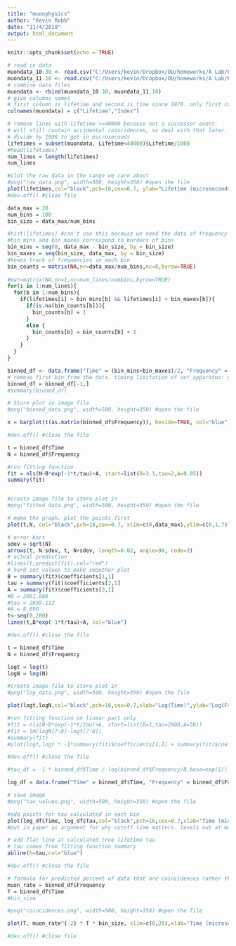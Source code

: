 ---
title: "muonphysics"
author: "Kevin Robb"
date: "11/4/2019"
output: html_document
---

```{r setup, include=FALSE}
knitr::opts_chunk$set(echo = TRUE)
```

```{r read_data}
# read in data
muondata_10.30 <- read.csv("C:/Users/kevin/Dropbox/OU/homeworks/A Lab/Lab 3 - Muon Physics/Data/19-10-30-16-34.data", sep="", stringsAsFactors=FALSE, header=FALSE)
muondata_11.18 <- read.csv("C:/Users/kevin/Dropbox/OU/homeworks/A Lab/Lab 3 - Muon Physics/Data/19-11-18-17-55.data", sep="", stringsAsFactors=FALSE, header=FALSE)
# combine data files
muondata <- rbind(muondata_10.30, muondata_11.18)
# give columns names
# first column is lifetime and second is time since 1970. only first column is important.
colnames(muondata) = c("Lifetime","Index")

# remove lines with lifetime >=40000 because not a successor event.
# will still contain accidental coincidences, so deal with that later.
# divide by 1000 to get in microseconds
lifetimes = subset(muondata, Lifetime<40000)$Lifetime/1000
#head(lifetimes)
num_lines = length(lifetimes)
num_lines

#plot the raw data in the range we care about
#png("raw_data.png", width=500, height=350) #open the file
plot(lifetimes,col="black",pch=16,cex=0.7, ylab="Lifetime (microseconds)") #,xaxt='n',xlab=""
#dev.off() #close file
```

```{r bin}
data_max = 20
num_bins = 100
bin_size = data_max/num_bins

#hist(lifetimes) #can't use this because we need the data of frequency per bin and to vary bin size
#bin_mins and bin_maxes correspond to borders of bins
bin_mins = seq(0, data_max - bin_size, by = bin_size)
bin_maxes = seq(bin_size, data_max, by = bin_size)
#keeps track of frequencies in each bin
bin_counts = matrix(NA,nr=data_max/num_bins,nc=0,byrow=TRUE)
  
#mat=matrix(NA,nr=1,nc=num_lines/numbins,byrow=TRUE)
for(i in 1:num_lines){
  for(b in 1:num_bins){
    if(lifetimes[i] > bin_mins[b] && lifetimes[i] < bin_maxes[b]){
      if(is.na(bin_counts[b])){
        bin_counts[b] = 1
      }
      else {
        bin_counts[b] = bin_counts[b] + 1
      }
    }
  }
}

binned_df <- data.frame("Time" = (bin_mins+bin_maxes)/2, "Frequency" = bin_counts)
# remove first bin from the data. timing limitation of our apparatus: doesn't get good data at short times
binned_df = binned_df[-1,]
#summary(binned_df)

# Store plot in image file
#png("binned_data.png", width=500, height=350) #open the file

x = barplot(t(as.matrix(binned_df$Frequency)), beside=TRUE, col="blue", xlab="Lifetime (microseconds)", ylab="Frequency", ylim=c(0,1.75*bin_counts[1]), xlim=c(0,200),) + axis(1,tick=TRUE,at=c(0,50,100,150,200),labels=c(0,5,10,15,20))

#dev.off() #close the file
```

```{r fit}
t = binned_df$Time
N = binned_df$Frequency

#run fitting function
fit = nls(N~B*exp(-1*t/tau)+A, start=list(B=3.1,tau=2,A=0.05))
summary(fit)


#create image file to store plot in
#png("fitted_data.png", width=500, height=350) #open the file

# make the graph. plot the points first
plot(t,N, col="black",pch=16,cex=0.7, xlim=c(0,data_max),ylim=c(0,1.75*bin_counts[1]), xlab="Time (microseconds)",ylab="Frequency")

# error bars
sdev = sqrt(N)
arrows(t, N-sdev, t, N+sdev, length=0.02, angle=90, code=3)
# actual prediction
#lines(t,predict(fit),col="red")
# hard set values to make smoother plot
B = summary(fit)$coefficients[1,1]
tau = summary(fit)$coefficients[2,1]
A = summary(fit)$coefficients[3,1]
#B = 2061.608 
#tau = 2039.113 
#A = 8.690 
t<-seq(0,200)
lines(t,B*exp(-1*t/tau)+A, col="blue")

#dev.off() #close the file
```

```{r loglog}
t = binned_df$Time
N = binned_df$Frequency

logt = log(t)
logN = log(N)

#create image file to store plot in
#png("log_data.png", width=500, height=350) #open the file

plot(logt,logN,col="black",pch=16,cex=0.7,xlab="Log(Time)",ylab="Log(Frequency)")

#run fitting function on linear part only
#fit = nls(N~B*exp(-1*t/tau)+A, start=list(B=1,tau=2000,A=50))
#fit = lm(logN[7:8]~logt[7:8])
#summary(fit)
#plot(logt,logt * -1*summary(fit)$coefficients[1,2] + summary(fit)$coefficients[1,1] - 3)

#dev.off() #close the file
```


```{r logplot_tau_flat}
#tau_df = -1 * binned_df$Time / log(binned_df$Frequency/B,base=exp(1))

log_df = data.frame("Time" = binned_df$Time, "Frequency" = binned_df$Frequency, "Logfreq"=log(binned_df$Frequency,base=exp(1)), "Tau" = -1 * binned_df$Time / log(binned_df$Frequency/B,base=exp(1)))

# save image
#png("tau_values.png", width=500, height=350) #open the file

#add points for tau calculated in each bin
plot(log_df$Time, log_df$Tau,col="black",pch=16,cex=0.7,xlab="Time (microseconds)",ylab="Muon Lifetime (microseconds)",ylim=c(0,5))
#put in paper as argument for why cutoff time matters. levels out at muon lifetime, then steadily increases at low constant rate as time goes on due to higher ratio of background as we go

# add flat line at calculated true lifetime tau
# tau comes from fitting function summary
abline(h=tau,col="blue")

#dev.off() #close the file
```

```{r coincidences}
# formula for predicted percent of data that are coincidences rather than true points we want
muon_rate = binned_df$Frequency
T = binned_df$Time
#bin_size

#png("coincidences.png", width=500, height=350) #open the file

plot(T, muon_rate^{-2} * T * bin_size, xlim=c(0,20),xlab="Time (microseconds)",ylab="Percent accidental coincidences",col="dark red",pch=16,cex=0.7)

#dev.off() #close file
```



